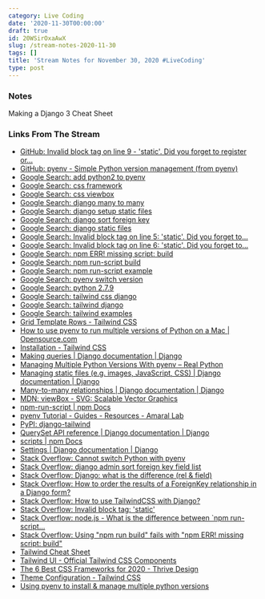 ```yaml
---
category: Live Coding
date: '2020-11-30T00:00:00'
draft: true
id: 20WSirOxaAwX
slug: /stream-notes-2020-11-30
tags: []
title: 'Stream Notes for November 30, 2020 #LiveCoding'
type: post
---
```


### Notes

Making a Django 3 Cheat Sheet


### Links From The Stream


- [GitHub: Invalid block tag on line 9 - 'static'. Did you forget to register or...](https://teamtreehouse.com/community/templatesyntaxerror-at-invalid-block-tag-on-line-9-static-did-you-forget-to-register-or-load-this-tag)
- [GitHub: pyenv - Simple Python version management (from pyenv)](https://github.com/pyenv/pyenv)
- [Google Search: add python2 to pyenv](https://www.google.com/search?client=safari&rls=en&q=add+python2+to+pyenv&ie=UTF-8&oe=UTF-8)
- [Google Search: css framework](https://www.google.com/search?client=safari&rls=en&q=css+framework&ie=UTF-8&oe=UTF-8)
- [Google Search: css viewbox](https://www.google.com/search?client=safari&rls=en&q=css+viewbox&ie=UTF-8&oe=UTF-8)
- [Google Search: django many to many](https://www.google.com/search?client=safari&rls=en&q=django+many+to+many&ie=UTF-8&oe=UTF-8)
- [Google Search: django setup static files](https://www.google.com/search?client=safari&rls=en&q=django+setup+static+files&ie=UTF-8&oe=UTF-8)
- [Google Search: django sort foreign key](https://www.google.com/search?client=safari&rls=en&q=django+sort+foreign+key&ie=UTF-8&oe=UTF-8)
- [Google Search: django static files](https://www.google.com/search?client=safari&rls=en&q=django+static+files&ie=UTF-8&oe=UTF-8)
- [Google Search: Invalid block tag on line 5: 'static'. Did you forget to...](https://www.google.com/search?client=safari&rls=en&q=Invalid+block+tag+on+line+5:+%27static%27.+Did+you+forget+to+register+or+load+this+tag%3F&ie=UTF-8&oe=UTF-8)
- [Google Search: Invalid block tag on line 6: 'static'. Did you forget to...](https://www.google.com/search?client=safari&rls=en&q=Invalid+block+tag+on+line+6:+%27static%27.+Did+you+forget+to+register+or+load+this+tag%3F&ie=UTF-8&oe=UTF-8)
- [Google Search: npm ERR! missing script: build](https://www.google.com/search?client=safari&rls=en&q=npm+ERR!+missing+script:+build&ie=UTF-8&oe=UTF-8)
- [Google Search: npm run-script build](https://www.google.com/search?client=safari&rls=en&q=npm+run-script+build&ie=UTF-8&oe=UTF-8)
- [Google Search: npm run-script example](https://www.google.com/search?client=safari&rls=en&q=npm+run-script+example&ie=UTF-8&oe=UTF-8)
- [Google Search: pyenv switch version](https://www.google.com/search?client=safari&rls=en&q=pyenv+switch+version&ie=UTF-8&oe=UTF-8)
- [Google Search: python 2.7.9](https://www.google.com/search?client=safari&rls=en&q=python+2.7.9&ie=UTF-8&oe=UTF-8)
- [Google Search: tailwind css django](https://www.google.com/search?client=safari&rls=en&q=tailwind+css+django&ie=UTF-8&oe=UTF-8)
- [Google Search: tailwind django](https://www.google.com/search?client=safari&rls=en&q=tailwind+django&ie=UTF-8&oe=UTF-8)
- [Google Search: tailwind examples](https://www.google.com/search?client=safari&rls=en&q=tailwind+examples&ie=UTF-8&oe=UTF-8)
- [Grid Template Rows - Tailwind CSS](https://tailwindcss.com/docs/grid-template-rows)
- [How to use pyenv to run multiple versions of Python on a Mac | Opensource.com](https://opensource.com/article/20/4/pyenv)
- [Installation - Tailwind CSS](https://tailwindcss.com/docs/installation)
- [Making queries | Django documentation | Django](https://docs.djangoproject.com/en/3.1/topics/db/queries/#chaining-filters)
- [Managing Multiple Python Versions With pyenv – Real Python](https://realpython.com/intro-to-pyenv/)
- [Managing static files (e.g. images, JavaScript, CSS) | Django documentation | Django](https://docs.djangoproject.com/en/3.1/howto/static-files/)
- [Many-to-many relationships | Django documentation | Django](https://docs.djangoproject.com/en/3.1/topics/db/examples/many_to_many/)
- [MDN: viewBox - SVG: Scalable Vector Graphics](https://developer.mozilla.org/en-US/docs/Web/SVG/Attribute/viewBox)
- [npm-run-script | npm Docs](https://docs.npmjs.com/cli/v6/commands/npm-run-script)
- [pyenv Tutorial - Guides - Resources - Amaral Lab](https://amaral.northwestern.edu/resources/guides/pyenv-tutorial)
- [PyPI: django-tailwind](https://pypi.org/project/django-tailwind/)
- [QuerySet API reference | Django documentation | Django](https://docs.djangoproject.com/en/3.1/ref/models/querysets/)
- [scripts | npm Docs](https://docs.npmjs.com/cli/v6/using-npm/scripts)
- [Settings | Django documentation | Django](https://docs.djangoproject.com/en/3.1/ref/settings/#std:setting-STATICFILES_STORAGE)
- [Stack Overflow: Cannot switch Python with pyenv](https://stackoverflow.com/questions/33321312/cannot-switch-python-with-pyenv)
- [Stack Overflow: django admin sort foreign key field list](https://stackoverflow.com/questions/8992865/django-admin-sort-foreign-key-field-list)
- [Stack Overflow: Django: what is the difference (rel & field)](https://stackoverflow.com/questions/5216891/django-what-is-the-difference-rel-field)
- [Stack Overflow: How to order the results of a ForeignKey relationship in a Django form?](https://stackoverflow.com/questions/6062283/how-to-order-the-results-of-a-foreignkey-relationship-in-a-django-form/6062320)
- [Stack Overflow: How to use TailwindCSS with Django?](https://stackoverflow.com/questions/63392426/how-to-use-tailwindcss-with-django)
- [Stack Overflow: Invalid block tag: 'static'](https://stackoverflow.com/questions/27886477/invalid-block-tag-static)
- [Stack Overflow: node.js - What is the difference between `npm run-script...](https://stackoverflow.com/questions/49606019/what-is-the-difference-between-npm-run-script-build-vs-npm-build)
- [Stack Overflow: Using "npm run build" fails with "npm ERR! missing script: build"](https://stackoverflow.com/questions/47343658/using-npm-run-build-fails-with-npm-err-missing-script-build)
- [Tailwind Cheat Sheet](https://tailwindcomponents.com/cheatsheet/)
- [Tailwind UI - Official Tailwind CSS Components](https://tailwindui.com/preview)
- [The 6 Best CSS Frameworks for 2020 - Thrive Design](https://thrive.design/the-6-best-css-frameworks-for-2020/)
- [Theme Configuration - Tailwind CSS](https://tailwindcss.com/docs/theme)
- [Using pyenv to install & manage multiple python versions](https://anil.io/blog/python/pyenv/using-pyenv-to-install-multiple-python-versions-tox/)